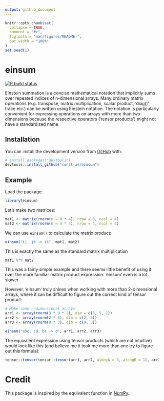 ```yaml
---
output: github_document
---
```


<!-- README.md is generated from README.Rmd. Please edit that file -->

```r
knitr::opts_chunk$set(
  collapse = TRUE,
  comment = "#>",
  fig.path = "man/figures/README-",
  out.width = "100%"
)
set.seed(1)
```

# einsum

<!-- badges: start -->
[![R build status](https://github.com/const-ae/einsum/workflows/R-CMD-check/badge.svg)](https://github.com/const-ae/einsum/actions)
<!-- badges: end -->

Einstein summation is a concise mathematical notation that 
implicitly sums over repeated indices of n-dimensional arrays. Many ordinary
matrix operations (e.g. transpose, matrix multiplication, scalar product, 'diag()', trace etc.)
can be written using Einstein notation. The notation is particularly convenient for 
expressing operations on arrays with more than two dimensions because the 
respective operators ('tensor products') might not have a standardized name.

## Installation

You can install the development version from [GitHub](https://github.com/) with:

``` r
# install.packages("devtools")
devtools::install_github("const-ae/einsum")
```


## Example

Load the package:

```r
library(einsum)
```


Let's make two matrices:

```r
mat1 <- matrix(rnorm(n = 8 * 4), nrow = 8, ncol = 4)
mat2 <- matrix(rnorm(n = 4 * 4), nrow = 4, ncol = 4)
```

We can use `einsum()` to calculate the matrix product:

```r
einsum("ij, jk -> ik", mat1, mat2)
```

This is exactly the same as the standard matrix multiplication

```r
mat1 %*% mat2
```


This was a fairly simple example and there seems little benefit of using it over the more familiar matrix product expression. 'einsum' even is a lot slower. 

However, 'einsum' truly shines when working with more than 2-dimensional arrays, where it can be difficult to figure out the correct kind of tensor product:

```r
# Make some n-dimensional arrays
arr1 <- array(rnorm(3 * 9 * 2), dim = c(3, 9, 2))
arr2 <- array(rnorm(2 * 5), dim = c(2, 5))
arr3 <- array(rnorm(9 * 3), dim = c(9, 3))

einsum("abc, cd, ba -> d", arr1, arr2, arr3)
```

The equivalent expression using tensor products (which are not intuitive) would look like this (and believe me it took me more than one try to figure out this formula):
```r
tensor::tensor(tensor::tensor(arr1, arr2, alongA = 3, alongB = 1), arr3, alongA = c(2,1), alongB = c(1, 2))
```





# Credit

This package is inspired by the equivalent function in [NumPy](https://numpy.org/doc/stable/reference/generated/numpy.einsum.html).


